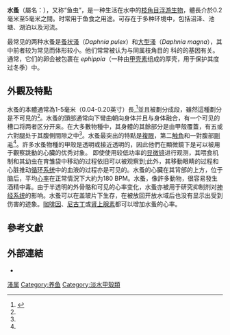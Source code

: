{{expand|time=2014-02-19T01:41:38+00:00}}
{{Automatic taxobox
| image = Daphnia pulex.png
| image_caption = ''[[Daphnia_pulex|Daphnia pulex]]''
| taxon = Daphnia
| authority = [[Otto_Friedrich_Müller|Müller]], 1785
| subdivision_ranks = [[種|種]]
| subdivision = 
*亞屬 ''Daphnia''
:''[[Daphnia_ambigua|Daphnia ambigua]]''
:''[[Daphnia_arenata|Daphnia arenata]]''
:''[[Daphnia_catawba|Daphnia catawba]]''
:''[[Daphnia_cheraphila|Daphnia cheraphila]]''
:''[[Daphnia_latispina|Daphnia latispina]]''
:''[[Daphnia_melanica|Daphnia melanica]]''
:''[[Daphnia_middendorffiana|Daphnia middendorffiana]]''
:''[[Daphnia_minnehaha|Daphnia minnehaha]]''
:''[[Daphnia_neo-obtusa|Daphnia neo-obtusa]]''
:''[[Daphnia_obtusa|Daphnia obtusa]]''
:''[[Daphnia_oregonensis|Daphnia oregonensis]]''
:''[[Daphnia_parvula|Daphnia parvula]]''
:''[[Daphnia_pileata|Daphnia pileata]]''
:''[[Daphnia_prolata|Daphnia prolata]]''
:''[[Daphnia_pulex|Daphnia pulex]]''
:''[[Daphnia_pulicaria|Daphnia pulicaria]]''
:''[[Daphnia_retrocurva|Daphnia retrocurva]]''
:''[[Daphnia_tanakai|Daphnia tanakai]]''<!-- ZoolJLinnSoc146:385. -->
:''[[Daphnia_tenebrosa|Daphnia tenebrosa]]''
:''[[Daphnia_villosa|Daphnia villosa]]''
*亞屬''Hyalodaphnia''
:''[[Daphnia_curvirostris|Daphnia curvirostris]]''
:''[[Daphnia_dentifera|Daphnia dentifera]]''
:''[[Daphnia_dubia|Daphnia dubia]]''
:''[[Daphnia_galeata|Daphnia galeata]]''
:''[[Daphnia_lacustris|Daphnia lacustris]]''<!-- ZoolScripta37:507. -->
:''[[Daphnia_laevis|Daphnia laevis]]''
:''[[Daphnia_longiremis|Daphnia longiremis]]''
:''[[Daphnia_longispina|Daphnia longispina]]''<!-- ZoolScripta37:507. -->
:''[[Daphnia_mendotae|Daphnia mendotae]]''
:''[[Daphnia_thorata|Daphnia thorata]]''
:''[[Daphnia_umbra|Daphnia umbra]]''
*亞屬 ''Ctenodaphnia''
:''[[Daphnia_barbata|Daphnia barbata]]''
:''[[Daphnia_brooksi|Daphnia brooksi]]''
:''[[Daphnia_ephemeralis|Daphnia ephemeralis]]''
:''[[Daphnia_exilis|Daphnia exilis]]''
:''[[Daphnia_lumholtzi|Daphnia lumholtzi]]''
:''[[Daphnia_magna|Daphnia magna]]''
:''[[Daphnia_salina|Daphnia salina]]''
:''[[Daphnia_similis|Daphnia similis]]''
}}
'''水蚤'''（屬名：{{lang|la|''Daphnia''}}），又称“鱼虫”，是一种生活在水中的[[枝角目|枝角目]][[浮游生物|浮游生物]]，體長介於0.2毫米至5毫米之間。时常用于鱼食之用途。可存在于多种环境中，包括沼泽、池塘、湖泊以及河流。

最常见的两种水蚤是[[蚤状溞|蚤状溞]]（''Daphnia pulex''）和[[大型溞|大型溞]]（''Daphnia magna''），其中前者较为常见而体形较小。他们常常被认为与同属枝角目的 {{link-en|Moinidae|Moinidae}} 科的''{{link-en|Moina|Moina}}''的基因有关。通常，它们的卵会被包裹在 ''ephippia''（一种由[[甲壳素|甲壳素]]组成的厚壳，用于保护其度过冬季）中。

==外觀及特點==
水蚤的本體通常為1-5毫米（0.04-0.20英寸）長,<ref name="Ebert">{{cite book |author=Dieter Ebert |year=2005 |title=Ecology, Epidemiology, and Evolution of Parasitism in ''Daphnia'' |chapter=Introduction to ''Daphnia'' biology |location=Bethesda, MD |publisher=National Center for Biotechnology Information |isbn=978-1-932811-06-3 |url=https://www.ncbi.nlm.nih.gov/books/NBK2042/ |access-date=2020-12-16 |archive-date=2020-11-06 |archive-url=https://web.archive.org/web/20201106052158/https://www.ncbi.nlm.nih.gov/books/NBK2042/ |dead-url=no }}</ref>並且被劃分成段，雖然這種劃分是不可見的<ref name="Oneida"/>。水蚤的頭部通常向下彎曲朝向身体并且与身体融合，有一个可见的槽口将两者区分开来。在大多數物種中，其身體的其餘部分是由甲殼覆蓋，有五或六對腿处于其腹側間隙之中<ref name="Oneida"/>。水蚤最突出的特點是[[複眼|複眼]]，第二[[触角|触角]]和一對腹部[[剛毛|剛毛]]<ref name="Oneida"/>。許多水蚤物種的甲殼是透明或接近透明的，因此他們在顯微鏡下是可以被用于觀察跳動的心臟的优秀对象。
即使使用较低功率的[[显微镜|显微镜]]进行观测，其喂食机制和其幼虫在育雏袋中移动的过程依旧可以被观察到;此外，其{{le|睫狀肌|Ciliary muscle|睫狀肌}}移動眼睛的过程和心脏推动[[循环系统|循环系统]]中的血液的过程亦是可见的。水蚤的心臟在其背部的上方，位于脑后，平均[[心率|心率]]在正常情況下大約为180 BPM。水蚤，像許多動物，很容易發生酒精中毒。由于半透明的外骨骼和可见的心率变化，水蚤亦被用于研究抑制剂对[[神经系统|神经系统]]的影响。水蚤可以在盖玻片下生存，在被放回开放水域后也没有显示出受到伤害的迹象。[[咖啡因|咖啡因]]、[[尼古丁|尼古丁]]或[[肾上腺素|肾上腺素]]都可以增加水蚤的心率。{{Citation needed|reason=Literature with evidence required|date=October 2018}}

== 參考文獻 ==
{{Reflist |refs=
<ref name="Oneida">{{cite web
 |url=http://www.seagrant.sunysb.edu/OLI/olei-daphnia.htm |dead-url=no
 |archive-url=https://web.archive.org/web/20200809144829/https://seagrant.sunysb.edu/OLI/olei-daphnia.htm 
 |title=''Daphnia'' |work=Oneida Lake Education Initiative |publisher=[[Stony_Brook_University|Stony Brook University]] |access-date=2013-10-09 |archive-date=2020-08-09 |language=en}}</ref>
}}

== 外部連結 ==
{{Commons category|Daphnia}}
* {{Wikispecies-inline|Daphnia}}
{{Authority control}}
{{Taxonbar|from=Q269354}}

[[Category:溞属|]]
[[Category:养鱼|Category:养鱼]]
[[Category:淡水甲殼類|Category:淡水甲殼類]]